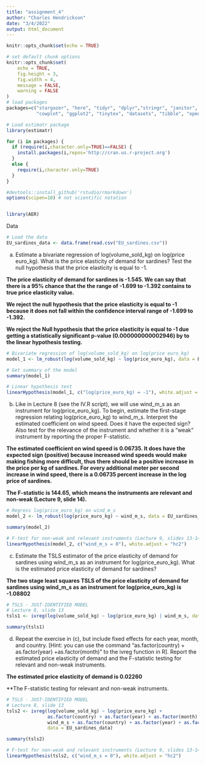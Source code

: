 ```yaml
---
title: "assignment_4"
author: "Charles Hendrickson"
date: "3/4/2022"
output: html_document
---
```


```r
knitr::opts_chunk$set(echo = TRUE)
```



```r

# set default chunk options
knitr::opts_chunk$set(
	echo = TRUE,
	fig.height = 3,
	fig.width = 4,
	message = FALSE,
	warning = FALSE
)
# load packages
packages=c("stargazer", "here", "tidyr", "dplyr","stringr", "janitor", 
           "cowplot", "ggplot2", "tinytex", "datasets", "tibble", "openxlsx", "estimatr", "car", "readxl", "AER")

# Load estimatr package
library(estimatr)

for (i in packages) {
  if (require(i,character.only=TRUE)==FALSE) {
    install.packages(i,repos='http://cran.us.r-project.org')
  }
  else {
    require(i,character.only=TRUE)
  }
}

#devtools::install_github('rstudio/rmarkdown')
options(scipen=10) # not scientific notation


library(AER)
```


Data
```r
# Load the data
EU_sardines_data <- data.frame(read.csv("EU_sardines.csv"))
```


(a) Estimate a bivariate regression of log(volume_sold_kg) on log(price euro_kg). What is the
price elasticity of demand for sardines? Test the null hypothesis that the price elasticity is equal to -1.

**The price elasticity of demand for sardines is -1.545. We can say that there is a 95% chance that the the range of -1.699 to -1.392 contains to true price elasticity value.** 

**We reject the null hypothesis that the price elasticity is equal to -1 because it does not fall within the confidence interval range of -1.699 to -1.392.**

**We reject the Null hypothesis that the price elasticity is equal to -1 due getting a statistically significant p-value (0.000000000002946) by to the linear hypothesis testing.**

```r
# Bivariate regression of log(volume_sold_kg) on log(price euro_kg)
model_1 <- lm_robust(log(volume_sold_kg) ~ log(price_euro_kg), data = EU_sardines_data)

# Get summary of the model
summary(model_1)

# Linear hypothesis test 
linearHypothesis(model_1, c("log(price_euro_kg) = -1"), white.adjust = "hc2")

```


(b) Like in Lecture 8 (see the IV.R script), we will use wind_m_s as an instrument for
log(price_euro_kg). To begin, estimate the first-stage regression relating log(price_euro_kg) to wind_m_s. Interpret the estimated coefficient on wind speed. Does it have the expected sign?
Also test for the relevance of the instrument and whether it is a “weak” instrument by reporting the proper F-statistic.

**The estimated coefficient on wind speed is 0.06735. It does have the expected sign (positive) because increased wind speeds would make making fishing more difficult, thus there should be a positive increase in the price per kg of sardines. For every additional meter per second increase in wind speed, there is a 0.06735 percent increase in the log price of sardines.**

**The F-statistic is 144.65, which means the instruments are relevant and non-weak (Lecture 9, slide 14).** 

```r
# Regress log(price_euro_kg) on wind_m_s
model_2 <- lm_robust(log(price_euro_kg) ~ wind_m_s, data = EU_sardines_data)

summary(model_2)

# F-test for non-weak and relevant instruments (Lecture 9, slides 13-14)
linearHypothesis(model_2, c("wind_m_s = 0"), white.adjust = "hc2")
```


(c) Estimate the TSLS estimator of the price elasticity of demand for sardines using wind_m_s
as an instrument for log(price_euro_kg). What is the estimated price elasticity of demand for
sardines?

**The two stage least squares TSLS of the price elasticity of demand for sardines using wind_m_s as an instrument for log(price_euro_kg) is -1.08802**

```r
# TSLS - JUST-IDENTIFIED MODEL
# Lecture 8, slide 13
tsls1 <- ivreg(log(volume_sold_kg) ~ log(price_euro_kg) | wind_m_s, data = EU_sardines_data)

summary(tsls1)

```


(d) Repeat the exercise in (c), but include fixed effects for each year, month, and country. [Hint:
you can use the command “as.factor(country) + as.factor(year) +as.factor(month)” to the ivreg
function in R]. Report the estimated price elasticity of demand and the F-statistic testing for relevant and non-weak instruments.

**The estimated price elasticity of demand is 0.02260**

**The F-statistic testing for relevant and non-weak instruments.


```r
# TSLS - JUST-IDENTIFIED MODEL
# Lecture 8, slide 13
tsls2 <- ivreg(log(volume_sold_kg) ~ log(price_euro_kg) + 
               as.factor(country) + as.factor(year) + as.factor(month) | 
               wind_m_s + as.factor(country) + as.factor(year) + as.factor(month), 
               data = EU_sardines_data)

summary(tsls2)

# F-test for non-weak and relevant instruments (Lecture 9, slides 13-14)
linearHypothesis(tsls2, c("wind_m_s = 0"), white.adjust = "hc2")
```






































